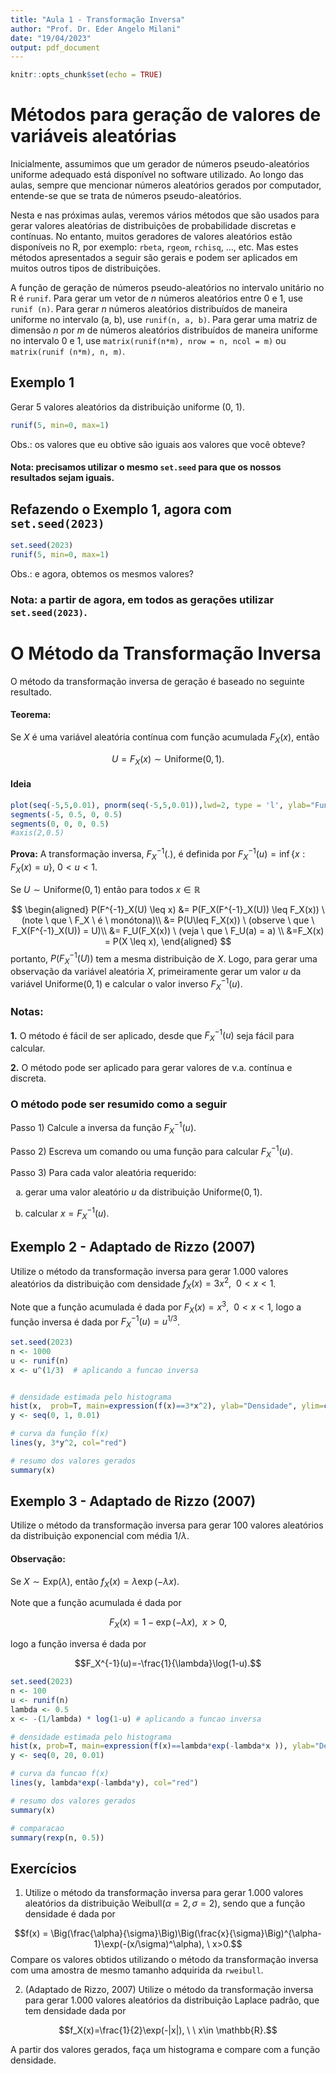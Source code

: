 ---
title: "Aula 1 - Transformação Inversa"
author: "Prof. Dr. Eder Angelo Milani"
date: "19/04/2023"
output: pdf_document
---

```{r setup, include=FALSE}
knitr::opts_chunk$set(echo = TRUE)
```

# Métodos para geração de valores de variáveis aleatórias 


Inicialmente, assumimos que um gerador de números pseudo-aleatórios uniforme adequado está disponível no software utilizado. Ao longo das aulas, sempre que mencionar números aleatórios gerados por computador, entende-se que se trata de números pseudo-aleatórios. 


Nesta e nas próximas aulas, veremos vários métodos que são usados para gerar valores aleatórias de distribuições de probabilidade discretas e contínuas. No entanto, muitos geradores de valores aleatórios estão disponíveis no R, por exemplo: `rbeta`, `rgeom`, `rchisq`, ..., etc. Mas estes métodos apresentados a seguir são gerais e podem ser aplicados em muitos outros tipos de distribuições. 


A função de geração de números pseudo-aleatórios no intervalo unitário no R é `runif`. Para gerar um vetor de *n* números aleatórios entre 0 e 1, use `runif (n)`. Para gerar *n* números aleatórios distribuídos de maneira uniforme no intervalo (a, b), use `runif(n, a, b)`. Para gerar uma matriz de dimensão *n* por *m* de números aleatórios distribuídos de maneira uniforme no intervalo 0 e 1, use `matrix(runif(n*m), nrow = n, ncol = m)` ou `matrix(runif (n*m), n, m)`.


## Exemplo 1


Gerar 5 valores aleatórios da distribuição uniforme (0, 1). 

```{r}

runif(5, min=0, max=1)

```



Obs.: os valores que eu obtive são iguais aos valores que você obteve? 


#### **Nota:** precisamos utilizar o mesmo `set.seed` para que os nossos resultados sejam iguais.    


## Refazendo o Exemplo 1, agora com `set.seed(2023)`


```{r}
set.seed(2023)
runif(5, min=0, max=1)

```


Obs.: e agora, obtemos os mesmos valores? 


### **Nota:** a partir de agora, em todos as gerações utilizar `set.seed(2023)`.



# O Método da Transformação Inversa

O método da transformação inversa de geração é baseado no seguinte resultado.

#### Teorema: 

Se $X$ é uma variável aleatória contínua com função acumulada $F_X(x)$, então 

$$U=F_X(x) \sim \mbox{Uniforme}(0,1).$$  



#### Ideia


```{r , echo = FALSE , fig.align="center"}

plot(seq(-5,5,0.01), pnorm(seq(-5,5,0.01)),lwd=2, type = 'l', ylab="Função distribuição acumulada", xlab="X")
segments(-5, 0.5, 0, 0.5)
segments(0, 0, 0, 0.5)
#axis(2,0.5)
```



**Prova:** A transformação inversa, $F^{-1}_X(.)$, é definida por $F^{-1}_X(u)=\inf\{x: F_X(x)=u\}, \ 0<u<1.$


Se $U \sim  \mbox{Uniforme}(0,1)$ então para todos $x \in \mathbb{R}$ 

$$
\begin{aligned}
P(F^{-1}_X(U) \leq x) &= P(F_X(F^{-1}_X(U)) \leq F_X(x)) \ (note \ que \ F_X \ é \ monótona)\\
&= P(U\leq F_X(x)) \ (observe \ que \ F_X(F^{-1}_X(U)) = U)\\
&= F_U(F_X(x)) \ (veja \ que \ F_U(a) = a) \\ 
&=F_X(x) = P(X \leq x),
\end{aligned}
$$
portanto, $P(F^{-1}_X(U))$ tem a mesma distribuição de $X$. Logo, para gerar uma observação da variável aleatória $X$, primeiramente gerar um valor $u$ da variável Uniforme$(0,1)$ e calcular o valor inverso $F^{-1}_X(u)$. 



### **Notas:** 

**1.** O método é fácil de ser aplicado, desde que $F^{-1}_X(u)$ seja fácil para calcular. 

**2.** O método pode ser aplicado para gerar valores de v.a. contínua e discreta.


### O método pode ser resumido como a seguir

Passo 1) Calcule a inversa da função $F^{-1}_X(u)$.

Passo 2) Escreva um comando ou uma função para calcular $F^{-1}_X(u)$.

Passo 3) Para cada valor aleatória requerido:

(a) gerar uma valor aleatório $u$ da distribuição Uniforme$(0,1)$.

(b) calcular $x=F^{-1}_X(u)$.



## Exemplo 2 - Adaptado de Rizzo (2007)


Utilize o método da transformação inversa para gerar 1.000 valores aleatórios da distribuição com densidade $f_X(x)=3x^2, \ \ 0<x<1$. 



Note que a função acumulada é dada por $F_X(x)=x^3, \ \ 0<x<1$, logo a função inversa é dada por $F_X^{-1}(u)=u^{1/3}$.  


```{r}
set.seed(2023)
n <- 1000
u <- runif(n)
x <- u^(1/3)  # aplicando a funcao inversa 


# densidade estimada pelo histograma 
hist(x,  prob=T, main=expression(f(x)==3*x^2), ylab="Densidade", ylim=c(0, 3.2))   
y <- seq(0, 1, 0.01)

# curva da função f(x)
lines(y, 3*y^2, col="red")  

# resumo dos valores gerados
summary(x)
```


## Exemplo 3 - Adaptado de Rizzo (2007)


Utilize o método da transformação inversa para gerar 100 valores aleatórios da distribuição exponencial com média $1/\lambda$. 


#### Observação: 

Se $X\sim \mbox{Exp}(\lambda)$, então $f_X(x)=\lambda \exp(-\lambda x)$.


Note que a função acumulada é dada por 

$$F_X(x)=1-\exp(-\lambda x), \ \ x>0,$$

logo a função inversa é dada por 

$$F_X^{-1}(u)=-\frac{1}{\lambda}\log(1-u).$$  


```{r}
set.seed(2023)
n <- 100
u <- runif(n)
lambda <- 0.5
x <- -(1/lambda) * log(1-u) # aplicando a funcao inversa 

# densidade estimada pelo histograma 
hist(x, prob=T, main=expression(f(x)==lambda*exp(-lambda*x )), ylab="Densidade")   
y <- seq(0, 20, 0.01)

# curva da funcao f(x)
lines(y, lambda*exp(-lambda*y), col="red")  

# resumo dos valores gerados
summary(x)

# comparacao
summary(rexp(n, 0.5))

```



## Exercícios 


1. Utilize o método da transformação inversa para gerar 1.000 valores aleatórios da distribuição Weibull($\alpha=2, \sigma=2)$, sendo que a função densidade é dada por 

$$f(x) = \Big(\frac{\alpha}{\sigma}\Big)\Big(\frac{x}{\sigma}\Big)^{\alpha-1}\exp(-(x/\sigma)^\alpha), \ x>0.$$
Compare os valores obtidos utilizando o método da transformação inversa com uma amostra de mesmo tamanho adquirida da `rweibull`.

2. (Adaptado de Rizzo, 2007) Utilize o método da transformação inversa para gerar 1.000 valores aleatórios da distribuição Laplace padrão, que tem densidade dada por 

$$f_X(x)=\frac{1}{2}\exp(-|x|), \ \ x\in \mathbb{R}.$$ 

A partir dos valores gerados, faça um histograma e compare com a função densidade. 
